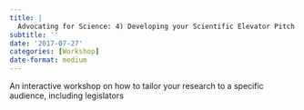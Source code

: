 ```yaml
---
title: |
  Advocating for Science: 4) Developing your Scientific Elevator Pitch
subtitle: ''
date: '2017-07-27'
categories: [Workshop]
date-format: medium 
---
```


An interactive workshop on how to tailor your research to a specific audience, including legislators

